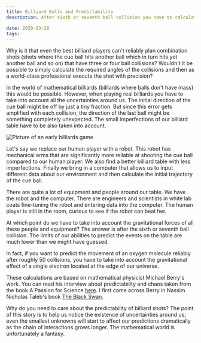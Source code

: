 ```yaml
---
title: Billiard Balls and Predictability
description: After sixth or seventh ball collision you have to calculate the gravitational forces of the audience in order to predict ball movement reliably.

date: 2020-03-28
tags:
---
```


Why is it that even the best billiard players can't reliably plan combination shots (shots where the cue ball hits another ball which in turn hits yet another ball and so on) that have three or four ball collisions? Wouldn't it be possible to simply calculate the required angles of the collisions and then as a world-class professional execute the shot with precision?

In the world of mathematical billiards (billiards where balls don't have mass) this would be possible. However, when playing real billiards you have to take into account all the uncertainties around us. The initial direction of the cue ball might be off by just a tiny fraction. But since this error gets amplified with each collision, the direction of the last ball might be something completely unexpected. The small imperfections of our billiard table have to be also taken into account.

![Picture of an early billiards game](./../assets/billiards.png)

Let's say we replace our human player with a robot. This robot has mechanical arms that are significantly more reliable at shooting the cue ball compared to our human player. We also find a better billiard table with less imperfections. Finally we bring in a computer that allows us to input different data about our environment and then calculate the initial trajectory of the cue ball.

There are quite a lot of equipment and people around our table. We have the robot and the computer. There are engineers and scientists in white lab coats fine-tuning the robot and entering data into the computer. The human player is still in the room, curious to see if the robot can beat her.

At which point do we have to take into account the gravitational forces of all these people and equipment? The answer is after the sixth or seventh ball collision. The limits of our abilities to predict the events on the table are much lower than we might have guessed.

In fact, if you want to predict the movement of an oxygen molecule reliably after roughly 50 collisions, you have to take into account the gravitational effect of a single electron located at the edge of our universe.

These calculations are based on mathematical physicist Michael Berry's work. You can read his interview about predictability and chaos taken from the book A Passion for Science [here](https://michaelberryphysics.files.wordpress.com/2013/07/berry174.pdf). I first came across Berry in Nassim Nicholas Taleb's book [The Black Swan](https://www.amazon.com/Black-Swan-Impact-Highly-Improbable-ebook/dp/B002RI99IM).

Why do you need to care about the predictability of billiard shots? The point of this story is to help us notice the existence of uncertainties around us; even the smallest unknowns will start to affect our predictions dramatically as the chain of interactions grows longer. The mathematical world is unfortunately a fantasy.
